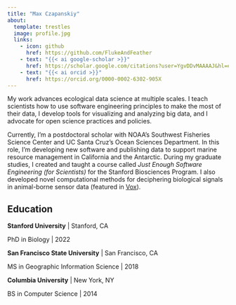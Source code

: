 ```yaml
---
title: "Max Czapanskiy"
about:
  template: trestles
  image: profile.jpg
  links: 
    - icon: github
      href: https://github.com/FlukeAndFeather
    - text: "{{< ai google-scholar >}}"
      href: https://scholar.google.com/citations?user=YgvDDvMAAAAJ&hl=en
    - text: "{{< ai orcid >}}"
      href: https://orcid.org/0000-0002-6302-905X
---
```


My work advances ecological data science at multiple scales. I teach scientists how to use software engineering principles to make the most of their data, I develop tools for visualizing and analyzing big data, and I advocate for open science practices and policies.

Currently, I'm a postdoctoral scholar with NOAA's Southwest Fisheries Science Center and UC Santa Cruz's Ocean Sciences Department. In this role, I'm developing new software and publishing data to support marine resource management in California and the Antarctic. During my graduate studies, I created and taught a course called *Just Enough Software Engineering (for Scientists)* for the Stanford Biosciences Program. I also developed novel computational methods for deciphering biological signals in animal-borne sensor data (featured in [Vox](https://www.vox.com/down-to-earth/2022/8/11/23291991/largest-animal-blue-whale-heartbeat)).

## Education

**Stanford University** \| Stanford, CA

PhD in Biology \| 2022

**San Francisco State University** \| San Francisco, CA

MS in Geographic Information Science \| 2018

**Columbia University** \| New York, NY

BS in Computer Science \| 2014
